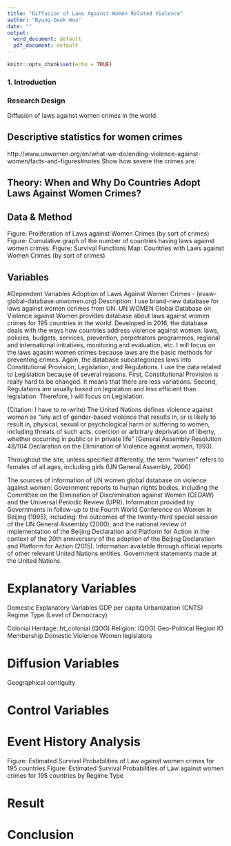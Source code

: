 ```yaml
---
title: "Diffusion of Laws Against Women Related Violence"
author: "Byung-Deuk Woo"
date: ""
output:
  word_document: default
  pdf_document: default
---
```


```r
knitr::opts_chunk$set(echo = TRUE)
```

### 1. Introduction



### Research Design

Diffusion of laws against women crimes in the world.


## Descriptive statistics for women crimes
http://www.unwomen.org/en/what-we-do/ending-violence-against-women/facts-and-figures#notes
Show how severe the crimes are.



## Theory: When and Why Do Countries Adopt Laws Against Women Crimes?


## Data & Method
Figure: Proliferation of Laws against Women Crimes (by sort of crimes)
Figure: Cumulative graph of the number of countries having laws against women crimes.
Figure: Survival Functions 
Map: Countries with Laws against Women Crimes (by sort of crimes)

## Variables

#Dependent Variables
Adoption of Laws Against Women Crimes - (evaw-global-database.unwomen.org)
Description: I use brand-new database for laws against women ccrimes from UN. UN WOMEN Global Database on Violence against Women provides database about laws against women crimes for 195 countries in the world. Developed in 2016, the database deals with the ways how countries address violence against women: laws, policies, budgets, services, prevention, perpetrators programmes, regional and international initiatives, monitoring and evaluation, etc. I will focus on the laws agasint women crimes because laws are the basic methods for preventing crimes. Again, the database subcategorizes laws into Constitutional Provision, Legislation, and Regulations. I use the data related to Legislation because of several reasons. First, Constitutional Provision is really hard to be changed. It means that there are less variations. Second, Regulations are usually based on legislation and less efficient than legislation. Therefore, I will focus on Legislation. 

(Citation: I have to re-write) The United Nations defines violence against women as "any act of gender-based violence that results in, or is likely to result in, physical, sexual or psychological harm or suffering to women, including threats of such acts, coercion or arbitrary deprivation of liberty, whether occurring in public or in private life" (General Assembly Resolution 48/104 Declaration on the Elimination of Violence against women, 1993).

Throughout the site, unless specified differently, the term "women" refers to females of all ages, including girls (UN General Assembly, 2006)

The sources of information of UN women global database on violence against women: Government reports to human rights bodies, including the Committee on the Elimination of Discrimination against Women (CEDAW) and the Universal Periodic Review (UPR). Information provided by Governments in follow-up to the Fourth World Conference on Women in Beijing (1995), including: the outcomes of the twenty-third special session of the UN General Assembly (2000); and the national review of implementation of the Beijing Declaration and Platform for Action in the context of the 20th anniversary of the adoption of the Beijing Declaration and Platform for Action (2015). Information available through official reports of other relevant United Nations entities. Government statements made at the United Nations.


# Explanatory Variables
Domestic Explanatory Variables
GDP per capita
Urbanization (CNTS)
Regime Type (Level of Democracy)

Colonial Heritage: ht_colonial (QOG)
Religion: (QOG)
Geo-Political Region
IO Membership
Domestic Violence
Women legislators

# Diffusion Variables
Geographical contiguity


# Control Variables


# Event History Analysis
Figure: Estimated Survival Probabilities of Law against women crimes for 195 countries
Figure: Estimated Survival Probabilities of Law against women crimes for 195 countries by Regime Type


# Result


# Conclusion


